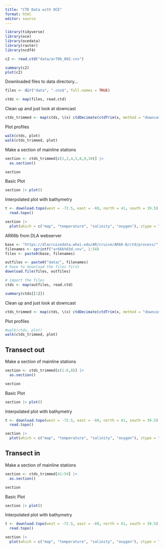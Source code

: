 ```yaml
---
title: "CTD Data with OCE"
format: html
editor: source
---
```


```r
library(tidyverse)
library(oce)
library(ocedata)
library(raster)
library(ncdf4)

```

```r
c2 <- read.ctd("data/ar70b_002.cnv")

summary(c2)
plot(c2)
```


Downloaded files to data directory...

```r
files <- dir("data", ".cnv$", full.names = TRUE)

ctds <- map(files, read.ctd)
```

Clean up and just look at downcast

```r
ctds_trimmed <- map(ctds, \(x) ctdDecimate(ctdTrim(x, method = "downcast"), p = 0.2))

```

Plot profiles

```r
walk(ctds, plot)
walk(ctds_trimmed, plot)
```

Make a section of mainline stations

```r
section <- ctds_trimmed[c(1,2,4,5,8,9,10)] |> 
  as.section()

section
```

Basic Plot

```r
section |> plot()
```

Interpolated plot with bathymetry

```r
t <- download.topo(west = -72.5, east = -69, north = 41, south = 39.5) |> 
  read.topo()

section |> 
  plot(which = c("map", "temperature", "salinity", "oxygen"), ztype = "image", showBottom = t, showStations = TRUE)
```

AR66b from DLA webserver

```r
base <- "https://dlacruisedata.whoi.edu/AR/cruise/AR66-B/ctd/process/"
filenames <- sprintf("ar66b%03d.cnv", 1:54)
files <- paste0(base, filenames)

outfiles <- paste0("data/", filenames)
# have to download the files first
download.file(files, outfiles)

# import the files
ctds <- map(outfiles, read.ctd)
```

```r
summary(ctds[[1]])
```

Clean up and just look at downcast

```r
ctds_trimmed <- map(ctds, \(x) ctdDecimate(ctdTrim(x, method = "downcast"), p = 0.2))
```

Plot profiles

```r
#walk(ctds, plot)
walk(ctds_trimmed, plot)
```

## Transect out

Make a section of mainline stations

```r
section <- ctds_trimmed[c(1:6,8)] |> 
  as.section()

section
```

Basic Plot

```r
section |> plot()
```

Interpolated plot with bathymetry

```r
t <- download.topo(west = -72.5, east = -69, north = 41, south = 39.5) |> 
  read.topo()

section |> 
  plot(which = c("map", "temperature", "salinity", "oxygen"), ztype = "image", showBottom = t, showStations = TRUE)
```

## Transect in

Make a section of mainline stations

```r
section <- ctds_trimmed[41:54] |> 
  as.section()

section
```

Basic Plot

```r
section |> plot()
```

Interpolated plot with bathymetry

```r
t <- download.topo(west = -72.5, east = -69, north = 41, south = 39.5) |> 
  read.topo()

section |> 
  plot(which = c("map", "temperature", "salinity", "oxygen"), ztype = "image", showBottom = TRUE, showStations = TRUE)
```

